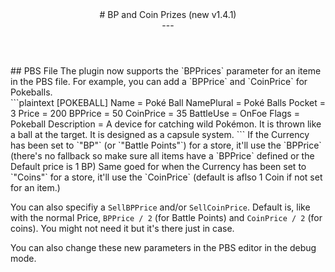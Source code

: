 <header>
  # BP and Coin Prizes (new v1.4.1)
  <br/>
  ---
</header>
## PBS File
The plugin now supports the `BPPrices` parameter for an iteme in the PBS file. For example, you can add a `BPPrice` and `CoinPrice` for Pokeballs.
<br/>
```plaintext
[POKEBALL]
Name = Poké Ball 
NamePlural = Poké Balls 
Pocket = 3
Price = 200
BPPrice = 50
CoinPrice = 35
BattleUse = OnFoe
Flags = Pokeball
Description = A device for catching wild Pokémon.
It is thrown like a ball at the target. It is designed as a capsule system.
```
<Callout type="hint">If the Currency has been set to `"BP"` (or `"Battle Points"`) for a store, it'll use the `BPPrice` (there's no fallback so make sure all items have a `BPPrice` defined or the Default price is 1 BP)
Same goed for when the Currency has been set to `"Coins"` for a store, it'll use the `CoinPrice` (default is aflso 1 Coin if not set for an item.)</Callout>

You can also specifiy a `SellBPPrice` and/or `SellCoinPrice`. Default is, like with the normal Price, `BPPrice / 2` (for Battle Points) and `CoinPrice / 2` (for coins). You might not need it but it's there just in case.

<ImageWithCaption src="/images/documentation/poke-market/BpAndCoinParametersPBS.png" caption="In Game PBS Editor"/>

You can also change these new parameters in the PBS editor in the debug mode.